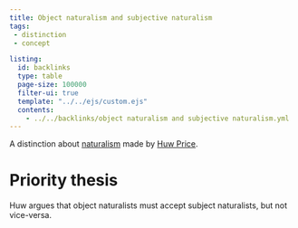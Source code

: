 ```yaml
---
title: Object naturalism and subjective naturalism
tags:
 - distinction
 - concept

listing:
  id: backlinks
  type: table
  page-size: 100000
  filter-ui: true
  template: "../../ejs/custom.ejs"
  contents:
    - ../../backlinks/object naturalism and subjective naturalism.yml
---
```


A distinction about [naturalism](/docs/phil/Naturalism.html) made by [Huw Price](/docs/phil/Huw Price.html).

# Priority thesis

Huw argues that object naturalists must accept subject naturalists, but not vice-versa. 